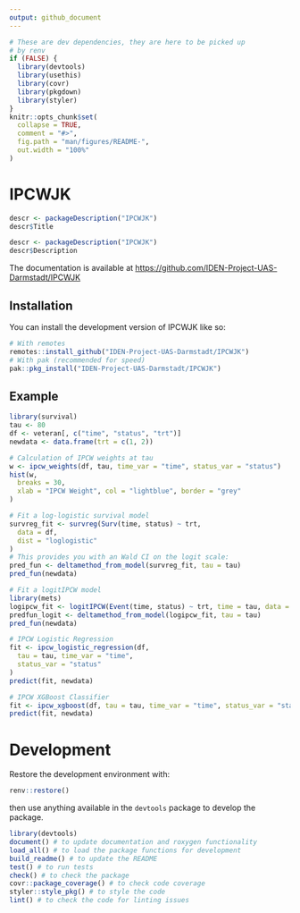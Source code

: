 ```yaml
---
output: github_document
---
```


<!-- README.md is generated from README.Rmd. Please edit that file -->

```r
# These are dev dependencies, they are here to be picked up
# by renv
if (FALSE) {
  library(devtools)
  library(usethis)
  library(covr)
  library(pkgdown)
  library(styler)
}
knitr::opts_chunk$set(
  collapse = TRUE,
  comment = "#>",
  fig.path = "man/figures/README-",
  out.width = "100%"
)
```

# IPCWJK

<!-- badges: start -->
<!-- badges: end -->

```r
descr <- packageDescription("IPCWJK")
descr$Title
```

```r
descr <- packageDescription("IPCWJK")
descr$Description
```

The documentation is available at 
[https://github.com/IDEN-Project-UAS-Darmstadt/IPCWJK](
  https://github.com/IDEN-Project-UAS-Darmstadt/IPCWJK)

## Installation

You can install the development version of IPCWJK like so:

``` r
# With remotes
remotes::install_github("IDEN-Project-UAS-Darmstadt/IPCWJK")
# With pak (recommended for speed)
pak::pkg_install("IDEN-Project-UAS-Darmstadt/IPCWJK")
```

## Example

```r
library(survival)
tau <- 80
df <- veteran[, c("time", "status", "trt")]
newdata <- data.frame(trt = c(1, 2))

# Calculation of IPCW weights at tau
w <- ipcw_weights(df, tau, time_var = "time", status_var = "status")
hist(w,
  breaks = 30,
  xlab = "IPCW Weight", col = "lightblue", border = "grey"
)
```

```r
# Fit a log-logistic survival model
survreg_fit <- survreg(Surv(time, status) ~ trt,
  data = df,
  dist = "loglogistic"
)
# This provides you with an Wald CI on the logit scale:
pred_fun <- deltamethod_from_model(survreg_fit, tau = tau)
pred_fun(newdata)

# Fit a logitIPCW model
library(mets)
logipcw_fit <- logitIPCW(Event(time, status) ~ trt, time = tau, data = df)
predfun_logit <- deltamethod_from_model(logipcw_fit, tau = tau)
pred_fun(newdata)

# IPCW Logistic Regression
fit <- ipcw_logistic_regression(df,
  tau = tau, time_var = "time",
  status_var = "status"
)
predict(fit, newdata)

# IPCW XGBoost Classifier
fit <- ipcw_xgboost(df, tau = tau, time_var = "time", status_var = "status")
predict(fit, newdata)
```

# Development

Restore the development environment with:

```r
renv::restore()
```

then use anything available in the `devtools` package to develop the package.

```r
library(devtools)
document() # to update documentation and roxygen functionality
load_all() # to load the package functions for development
build_readme() # to update the README
test() # to run tests
check() # to check the package
covr::package_coverage() # to check code coverage
styler::style_pkg() # to style the code
lint() # to check the code for linting issues
```
